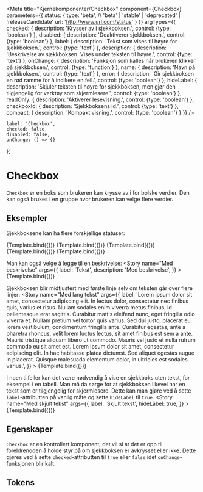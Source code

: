 
<Meta
    title="Kjernekomponenter/Checkbox"
    component={Checkbox}
    parameters={{
        status: {
            type: 'beta', // 'beta' | 'stable' | 'deprecated' | 'releaseCandidate'
            url: 'http://www.url.com/status'
        }
    }}
    argTypes={{
        checked: {
            description: 'Krysser av i sjekkboksen.',
            control: {type: 'boolean'}
        },
        disabled: {
            description: 'Deaktiverer sjekkboksen.',
            control: {type: 'boolean'}
        },
        label: {
            description: 'Tekst som vises til høyre for sjekkboksen.',
            control: {type: 'text'}
        },
        description: {
            description: 'Beskrivelse av sjekkboksen. Vises under teksten til høyre.',
            control: {type: 'text'}
        },
        onChange: {
            description: 'Funksjon som kalles når brukeren klikker på sjekkboksen.',
            control: {type: 'function'}
        },
        name: {
            description: 'Navn på sjekkboksen.',
            control: {type: 'text'}
        },
        error: {
            description: 'Gir sjekkboksen en rød ramme for å indikere en feil.',
            control: {type: 'boolean'}
        },
        hideLabel: {
            description: 'Skjuler teksten til høyre for sjekkboksen, men gjør den tilgjengelig for verktøy som skjermlesere.',
            control: {type: 'boolean'}
        },
        readOnly: {
            description: 'Aktiverer lesevisning.',
            control: {type: 'boolean'}
        },
        checkboxId: {
            description: 'Sjekkboksens id.',
            control: {type: 'text'}
        },
        compact: {
            description: 'Kompakt visning.',
            control: {type: 'boolean'}
        }
    }}
/>

    label: 'Checkbox',
    checked: false,
    disabled: false,
    onChange: () => {}
};

# Checkbox

<Beta />

`Checkbox` er en boks som brukeren kan krysse av i for bolske verdier. Den kan også brukes i en gruppe hvor brukeren kan velge flere verdier.

## Eksempler

Sjekkboksene kan ha flere forskjellige statuser:

<Canvas>
    <Story
        name="Normal"
        args={{
            label: 'Normal',
        }}
    >
        {Template.bind({})}
    </Story>
    <Story
        name="Avkrysset"
        args={{
            checked: true,
            label: 'Avkrysset',
        }}
    >
        {Template.bind({})}
    </Story>
    <Story
        name="Feil"
        args={{
            checked: false,
            error: true,
            label: 'Feil',
        }}
    >
        {Template.bind({})}
    </Story>
    <Story
        name="Kompakt"
        args={{
            compact: true,
            label: 'Kompakt',
        }}
    >
        {Template.bind({})}
    </Story>
    <Story
        name="Deaktivert"
        args={{
            disabled: true,
            label: 'Deaktivert',
        }}
    >
        {Template.bind({})}
    </Story>
</Canvas>

Man kan også velge å legge til en beskrivelse:
<Canvas>
    <Story
        name="Med beskrivelse"
        args={{
            label: 'Tekst',
            description: 'Med beskrivelse',
        }}
    >
        {Template.bind({})}
    </Story>
</Canvas>

Sjekkboksen blir midtjustert med første linje selv om teksten går over flere linjer:
<Canvas>
    <Story
        name="Med lang tekst"
        args={{
            label: 'Lorem ipsum dolor sit amet, consectetur adipiscing elit. In lectus dolor, consectetur nec finibus quis, varius et risus. Nullam sodales enim viverra metus finibus, id pellentesque erat sagittis. Curabitur mattis eleifend nunc, eget fringilla odio viverra et. Nullam pretium vel tortor quis varius. Sed dui justo, placerat eu lorem vestibulum, condimentum fringilla ante. Curabitur egestas, ante a pharetra rhoncus, velit lorem luctus lectus, sit amet finibus est sem a ante. Mauris tristique aliquam libero ut commodo. Mauris vel justo et nulla rutrum commodo eu sit amet est. Lorem ipsum dolor sit amet, consectetur adipiscing elit. In hac habitasse platea dictumst. Sed aliquet egestas augue in placerat. Quisque malesuada elementum dolor, in ultricies est sodales varius.',
        }}
    >
        {Template.bind({})}
    </Story>
</Canvas>

I noen tilfeller kan det være nødvendig å vise en sjekkboks uten tekst, for eksempel i en tabell.
Man må da sørge for at sjekkboksen likevel har en tekst som er tilgjengelig for skjermlesere.
Dette kan man gjøre ved å sette `label`-attributten på vanlig måte og sette `hideLabel` til `true`.
<Canvas>
    <Story
        name="Med skjult tekst"
        args={{
            label: 'Skjult tekst',
            hideLabel: true,
        }}
    >
        {Template.bind({})}
    </Story>
</Canvas>

## Egenskaper
`Checkbox` er en kontrollert komponent; det vil si at det er opp til foreldrenoden å holde styr på om sjekkboksen er avkrysset eller ikke.
Dette gjøres ved å sette `checked`-attributten til `true` eller `false` idet `onChange`-funksjonen blir kalt.
<ArgsTable story="Normal"/>

## Tokens
<TokensTable
    jsonKey='component.checkbox'
    componentName='checkbox'
    showPreview={false}
    description
/>